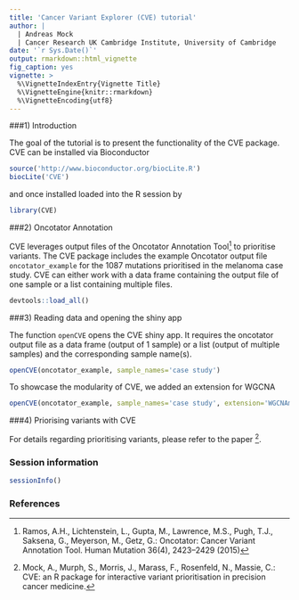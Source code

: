 ```yaml
---
title: 'Cancer Variant Explorer (CVE) tutorial'
author: | 
  | Andreas Mock
  | Cancer Research UK Cambridge Institute, University of Cambridge
date: '`r Sys.Date()`'
output: rmarkdown::html_vignette
fig_caption: yes
vignette: >
  %\VignetteIndexEntry{Vignette Title}
  %\VignetteEngine{knitr::rmarkdown}
  %\VignetteEncoding{utf8}
---
```


###1) Introduction

The goal of the tutorial is to present the functionality of the CVE package. CVE can be installed via Bioconductor 

```r
source('http://www.bioconductor.org/biocLite.R')
biocLite('CVE')
```

and once installed loaded into the R session by

```r
library(CVE)
```

###2) Oncotator Annotation

CVE leverages output files of the Oncotator Annotation Tool[^1] to prioritise variants. The CVE package includes the example Oncotator output file `oncotator_example` for the 1087 mutations prioritised in the melanoma case study. CVE can either work with a data frame containing the output file of one sample or a list containing multiple files.

```r
devtools::load_all()
```


###3) Reading data and opening the shiny app

The function `openCVE` opens the CVE shiny app. It requires the oncotator output file as a data frame (output of 1 sample) or a list (output of multiple samples) and the corresponding sample name(s).  

```r
openCVE(oncotator_example, sample_names='case study')
```

To showcase the modularity of CVE, we added an extension for WGCNA

```r
openCVE(oncotator_example, sample_names='case study', extension='WGCNAmelanoma')
```

###4) Priorising variants with CVE

For details regarding prioritising variants, please refer to the paper [^2].

### Session information

```r
sessionInfo()
```

### References
[^1]: Ramos, A.H., Lichtenstein, L., Gupta, M., Lawrence, M.S., Pugh, T.J., Saksena, G., Meyerson, M., Getz, G.: Oncotator: Cancer Variant Annotation Tool. Human Mutation 36(4), 2423–2429 (2015)
[^2]: Mock, A., Murph, S., Morris, J., Marass, F., Rosenfeld, N., Massie, C.: CVE: an R package for interactive variant prioritisation in precision cancer medicine. 
